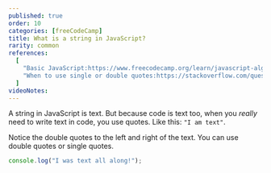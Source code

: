 ```yaml
---
published: true
order: 10
categories: [freeCodeCamp]
title: What is a string in JavaScript?
rarity: common
references:
  [
    "Basic JavaScript:https://www.freecodecamp.org/learn/javascript-algorithms-and-data-structures/basic-javascript",
    "When to use single or double quotes:https://stackoverflow.com/questions/242813/when-to-use-double-or-single-quotes-in-javascript"
  ]
videoNotes:
---
```


A string in JavaScript is text. But because code is text too, when you _really_ need to write text in code, you use quotes. Like this: `"I am text"`.

Notice the double quotes to the left and right of the text. You can use double quotes or single quotes.

```javascript
console.log("I was text all along!");
```
